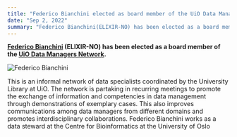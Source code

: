 ```yaml
---
title: "Federico Bianchini elected as board member of the UiO Data Managers Network"
date: "Sep 2, 2022"
summary: "Federico Bianchini(ELIXIR-NO) has been elected as a board member of theUiO Data Managers Network."
---
```


**[Federico Bianchini](https://www.mn.uio.no/kjemi/english/people/aca/fredebi/) (ELIXIR-NO) has been elected as a board member of the [UiO Data Managers Network](https://www.ub.uio.no/english/libraries/dsc/data-managers-network/).**

![Federico Bianchini](/assets/news/federico-bianchini-elected-as-board-member-of-the-uio-data-managers-network/federico-bianchini.png)

This is an informal network of data specialists coordinated by the University Library at UiO. The network is partaking in recurring meetings to promote the exchange of information and competencies in data management through demonstrations of exemplary cases. This also improves communications among data managers from different domains and promotes interdisciplinary collaborations. Federico Bianchini works as a data steward at the Centre for Bioinformatics at the University of Oslo
